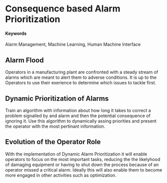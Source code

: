 # Consequence based Alarm Prioritization

#### Keywords {-}

Alarm Management, Machine Learning, Human Machine Interface

## Alarm Flood

Operators in a manufacturing plant are confronted with a steady stream of alarms which are meant to alert them to adverse conditions.  It is up to the Operators to use their exerience to determine which issues to tackle first.

## Dynamic Prioritization of Alarms

Train an algorithm with information about how long it takes to correct a problem signalled by and alarm and then the potential consequence of ignoring it.  Use this algorithm to dynamically assing priorities and present the operator with the most pertinant information.

## Evolution of the Operator Role

With the implementation of Dynamic Alarm Prioritization it will enable operators to focus on the most important tasks, reducing the the likelyhood of damaging equipment or having to shut down the process because of an operator missed a critical alarm.  Ideally this will also enable them to become more engaged in other activities such as optimization.